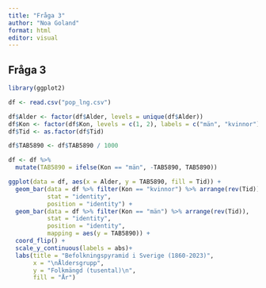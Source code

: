 ```yaml
---
title: "Fråga 3"
author: "Noa Goland"
format: html
editor: visual
---
```


## Fråga 3

```r
library(ggplot2)

df <- read.csv("pop_lng.csv")

df$Alder <- factor(df$Alder, levels = unique(df$Alder))
df$Kon <- factor(df$Kon, levels = c(1, 2), labels = c("män", "kvinnor"))
df$Tid <- as.factor(df$Tid)

df$TAB5890 <- df$TAB5890 / 1000

df <- df %>%
  mutate(TAB5890 = ifelse(Kon == "män", -TAB5890, TAB5890))

ggplot(data = df, aes(x = Alder, y = TAB5890, fill = Tid)) +
  geom_bar(data = df %>% filter(Kon == "kvinnor") %>% arrange(rev(Tid)),
           stat = "identity",
           position = "identity") +
  geom_bar(data = df %>% filter(Kon == "män") %>% arrange(rev(Tid)),
           stat = "identity",
           position = "identity",
           mapping = aes(y = TAB5890)) +
  coord_flip() +
  scale_y_continuous(labels = abs)+
  labs(title = "Befolkningspyramid i Sverige (1860-2023)",
       x = "\nÅldersgrupp",
       y = "Folkmängd (tusental)\n",
       fill = "År")
```
